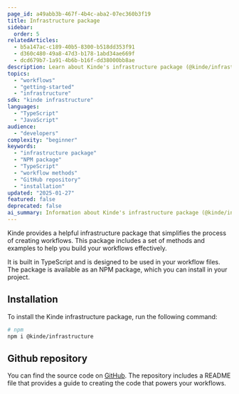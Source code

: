 ```yaml
---
page_id: a49abb3b-467f-4b4c-aba2-07ec360b3f19
title: Infrastructure package
sidebar:
  order: 5
relatedArticles:
  - b5a147ac-c189-40b5-8300-b518dd353f91
  - d360c480-49a8-47d3-b178-1abd34ae669f
  - dcd679b7-1a91-4b6b-b16f-dd38000bb8ae
description: Learn about Kinde's infrastructure package (@kinde/infrastructure) - an NPM package providing TypeScript methods and examples to simplify workflow development.
topics:
  - "workflows"
  - "getting-started"
  - "infrastructure"
sdk: "kinde infrastructure"
languages:
  - "TypeScript"
  - "JavaScript"
audience:
  - "developers"
complexity: "beginner"
keywords:
  - "infrastructure package"
  - "NPM package"
  - "TypeScript"
  - "workflow methods"
  - "GitHub repository"
  - "installation"
updated: "2025-01-27"
featured: false
deprecated: false
ai_summary: Information about Kinde's infrastructure package (@kinde/infrastructure) - an NPM package providing TypeScript methods and examples to simplify workflow development.
---
```


Kinde provides a helpful infrastructure package that simplifies the process of creating workflows. This package includes a set of methods and examples to help you build your workflows effectively.

It is built in TypeScript and is designed to be used in your workflow files. The package is available as an NPM package, which you can install in your project.

## Installation

To install the Kinde infrastructure package, run the following command:

```bash
# npm
npm i @kinde/infrastructure
```

## Github repository

You can find the source code on [GitHub](https://github.com/kinde-oss/infrastructure). The repository includes a README file that provides a guide to creating the code that powers your workflows.
